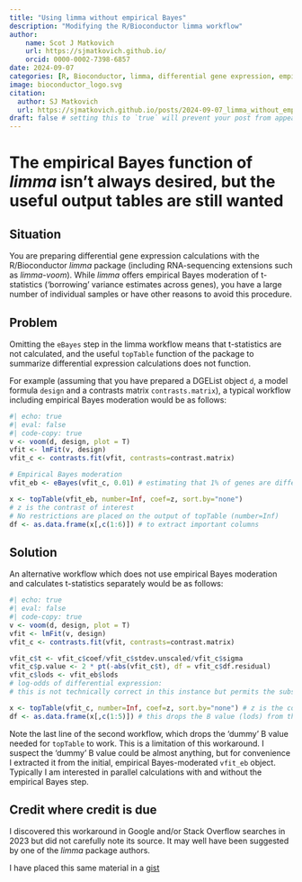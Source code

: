 ```yaml
---
title: "Using limma without empirical Bayes"
description: "Modifying the R/Bioconductor limma workflow"
author:
    name: Scot J Matkovich
    url: https://sjmatkovich.github.io/
    orcid: 0000-0002-7398-6857
date: 2024-09-07
categories: [R, Bioconductor, limma, differential gene expression, empirical Bayes, blog] # self-defined categories
image: bioconductor_logo.svg
citation:
  author: SJ Matkovich
  url: https://sjmatkovich.github.io/posts/2024-09-07_limma_without_empirical_Bayes/ 
draft: false # setting this to `true` will prevent your post from appearing on your listing page until you're ready!
---
```


# The empirical Bayes function of *limma* isn't always desired, but the useful output tables are still wanted

## Situation

You are preparing differential gene expression calculations with the R/Bioconductor *limma* package (including RNA-sequencing extensions such as *limma-voom*). While *limma* offers empirical Bayes moderation of t-statistics ('borrowing' variance estimates across genes), you have a large number of individual samples or have other reasons to avoid this procedure.

## Problem

Omitting the `eBayes` step in the limma workflow means that t-statistics are not calculated, and the useful `topTable` function of the package to summarize differential expression calculations does not function.

For example (assuming that you have prepared a DGEList object `d`, a model formula `design` and a contrasts matrix `contrasts.matrix`), a typical workflow including empirical Bayes moderation would be as follows:

```r
#| echo: true
#| eval: false
#| code-copy: true
v <- voom(d, design, plot = T)
vfit <- lmFit(v, design)
vfit_c <- contrasts.fit(vfit, contrasts=contrast.matrix)

# Empirical Bayes moderation
vfit_eb <- eBayes(vfit_c, 0.01) # estimating that 1% of genes are differentially expressed

x <- topTable(vfit_eb, number=Inf, coef=z, sort.by="none")
# z is the contrast of interest
# No restrictions are placed on the output of topTable (number=Inf)
df <- as.data.frame(x[,c(1:6)]) # to extract important columns
```

## Solution

An alternative workflow which does not use empirical Bayes moderation and calculates t-statistics separately would be as follows:

```r
#| echo: true
#| eval: false
#| code-copy: true
v <- voom(d, design, plot = T)
vfit <- lmFit(v, design)
vfit_c <- contrasts.fit(vfit, contrasts=contrast.matrix)

vfit_c$t <- vfit_c$coef/vfit_c$stdev.unscaled/vfit_c$sigma
vfit_c$p.value <- 2 * pt(-abs(vfit_c$t), df = vfit_c$df.residual)
vfit_c$lods <- vfit_eb$lods
# log-odds of differential expression:
# this is not technically correct in this instance but permits the subsequent topTable function to work

x <- topTable(vfit_c, number=Inf, coef=z, sort.by="none") # z is the contrast of interest
df <- as.data.frame(x[,c(1:5)]) # this drops the B value (lods) from the output as it is not correct
```

Note the last line of the second workflow, which drops the 'dummy' B value needed for `topTable` to work. This is a limitation of this workaround. I suspect the 'dummy' B value could be almost anything, but for convenience I extracted it from the initial, empirical Bayes-moderated `vfit_eb` object. Typically I am interested in parallel calculations with and without the empirical Bayes step.

## Credit where credit is due

I discovered this workaround in Google and/or Stack Overflow searches in 2023 but did not carefully note its source. It may well have been suggested by one of the *limma* package authors.

I have placed this same material in a [gist](https://gist.github.com/sjmatkovich/19a31d1eaec20bdb18b841c58faf04c6 "limma without eBayes 2024")
